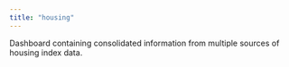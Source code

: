 ```yaml
---
title: "housing"
---
```


Dashboard containing consolidated information from multiple sources of housing index data.

